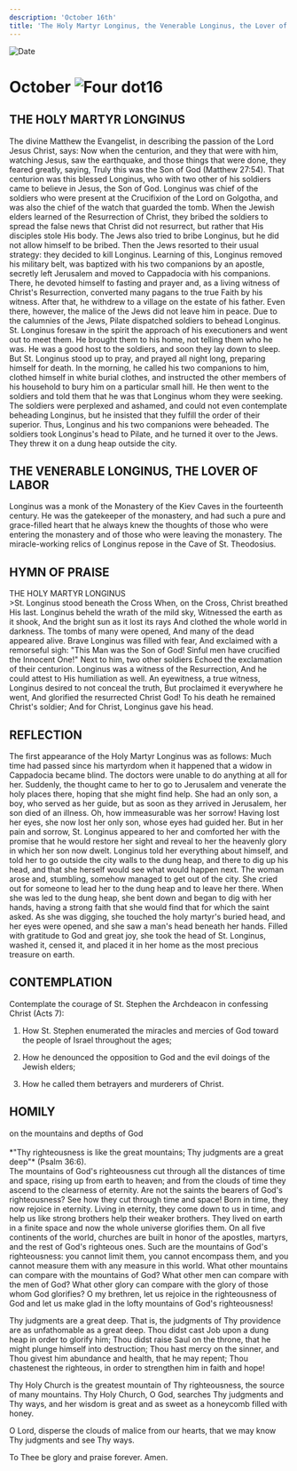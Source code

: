 ```yaml
---
description: 'October 16th'
title: 'The Holy Martyr Longinus, the Venerable Longinus, the Lover of Labor'
---
```


<RunningHead />
<Image src="/title-imprint.png" height={68} width={50} alt="Date" className="title-imprint"/>

# <div id="date">October <Image className="four-dot" src="/four-dot.png" height={15} width={15} alt="Four dot" />16</div>

## THE HOLY MARTYR LONGINUS

The divine Matthew the Evangelist, in describing the passion of the Lord Jesus Christ, says: Now when the centurion, and they that were with him, watching Jesus, saw the earthquake, and those things that were done, they feared greatly, saying, Truly this was the Son of God (Matthew 27:54). That centurion was this blessed Longinus, who with two other of his soldiers came to believe in Jesus, the Son of God. Longinus was chief of the soldiers who were present at the Crucifixion of the Lord on Golgotha, and was also the chief of the watch that guarded the tomb. When the Jewish elders learned of the Resurrection of Christ, they bribed the soldiers to spread the false news that Christ did not resurrect, but rather that His disciples stole His body. The Jews also tried to bribe Longinus, but he did not allow himself to be bribed. Then the Jews resorted to their usual strategy: they decided to kill Longinus. Learning of this, Longinus removed his military belt, was baptized with his two companions by an apostle, secretly left Jerusalem and moved to Cappadocia with his companions. There, he devoted himself to fasting and prayer and, as a living witness of Christ's Resurrection, converted many pagans to the true Faith by his witness. After that, he withdrew to a village on the estate of his father. Even there, however, the malice of the Jews did not leave him in peace. Due to the calumnies of the Jews, Pilate dispatched soldiers to behead Longinus. St. Longinus foresaw in the spirit the approach of his executioners and went out to meet them. He brought them to his home, not telling them who he was. He was a good host to the soldiers, and soon they lay down to sleep. But St. Longinus stood up to pray, and prayed all night long, preparing himself for death. In the morning, he called his two companions to him, clothed himself in white burial clothes, and instructed the other members of his household to bury him on a particular small hill. He then went to the soldiers and told them that he was that Longinus whom they were seeking. The soldiers were perplexed and ashamed, and could not even contemplate beheading Longinus, but he insisted that they fulfill the order of their superior. Thus, Longinus and his two companions were beheaded. The soldiers took Longinus's head to Pilate, and he turned it over to the Jews. They threw it on a dung heap outside the city.

## THE VENERABLE LONGINUS, THE LOVER OF LABOR

Longinus was a monk of the Monastery of the Kiev Caves in the fourteenth century. He was the gatekeeper of the monastery, and had such a pure and grace-filled heart that he always knew the thoughts of those who were entering the monastery and of those who were leaving the monastery. The miracle-working relics of Longinus repose in the Cave of St. Theodosius.


## HYMN OF PRAISE
<div style={{textAlign:'center', color:'crimson', fontWeight:'bold'}}>
THE HOLY MARTYR LONGINUS
</div>
>St. Longinus stood beneath the Cross  
When, on the Cross, Christ breathed His last.  
Longinus beheld the wrath of the mild sky,  
Witnessed the earth as it shook,  
And the bright sun as it lost its rays  
And clothed the whole world in darkness.  
The tombs of many were opened,  
And many of the dead appeared alive.  
Brave Longinus was filled with fear,  
And exclaimed with a remorseful sigh:  
"This Man was the Son of God!  
Sinful men have crucified the Innocent One!"  
Next to him, two other soldiers  
Echoed the exclamation of their centurion.  
Longinus was a witness of the Resurrection,  
And he could attest to His humiliation as well.  
An eyewitness, a true witness,  
Longinus desired to not conceal the truth,  
But proclaimed it everywhere he went,  
And glorified the resurrected Christ God!  
To his death he remained Christ's soldier;  
And for Christ, Longinus gave his head.  


## REFLECTION

The first appearance of the Holy Martyr Longinus was as follows: Much time had passed since his martyrdom when it happened that a widow in Cappadocia became blind. The doctors were unable to do anything at all for her. Suddenly, the thought came to her to go to Jerusalem and venerate the holy places there, hoping that she might find help. She had an only son, a boy, who served as her guide, but as soon as they arrived in Jerusalem, her son died of an illness. Oh, how immeasurable was her sorrow! Having lost her eyes, she now lost her only son, whose eyes had guided her. But in her pain and sorrow, St. Longinus appeared to her and comforted her with the promise that he would restore her sight and reveal to her the heavenly glory in which her son now dwelt. Longinus told her everything about himself, and told her to go outside the city walls to the dung heap, and there to dig up his head, and that she herself would see what would happen next. The woman arose and, stumbling, somehow managed to get out of the city. She cried out for someone to lead her to the dung heap and to leave her there. When she was led to the dung heap, she bent down and began to dig with her hands, having a strong faith that she would find that for which the saint asked. As she was digging, she touched the holy martyr's buried head, and her eyes were opened, and she saw a man's head beneath her hands. Filled with gratitude to God and great joy, she took the head of St. Longinus, washed it, censed it, and placed it in her home as the most precious treasure on earth.
 

## CONTEMPLATION

Contemplate the courage of St. Stephen the Archdeacon in confessing Christ (Acts 7):

1. How St. Stephen enumerated the miracles and mercies of God toward the people of Israel throughout the ages;

2. How he denounced the opposition to God and the evil doings of the Jewish elders;

3. How he called them betrayers and murderers of Christ.


## HOMILY
<div style={{textAlign:'center', color:'crimson', fontWeight:'bold'}}>
on the mountains and depths of God
</div>
<br />
<div style={{textAlign:'right'}}>
*"Thy righteousness is like the great mountains; Thy judgments are a great deep"* (Psalm 36:6).
</div>
The mountains of God's righteousness cut through all the distances of time and space, rising up from earth to heaven; and from the clouds of time they ascend to the clearness of eternity. Are not the saints the bearers of God's righteousness? See how they cut through time and space! Born in time, they now rejoice in eternity. Living in eternity, they come down to us in time, and help us like strong brothers help their weaker brothers. They lived on earth in a finite space and now the whole universe glorifies them. On all five continents of the world, churches are built in honor of the apostles, martyrs, and the rest of God's righteous ones. Such are the mountains of God's righteousness: you cannot limit them, you cannot encompass them, and you cannot measure them with any measure in this world. What other mountains can compare with the mountains of God? What other men can compare with the men of God? What other glory can compare with the glory of those whom God glorifies? O my brethren, let us rejoice in the righteousness of God and let us make glad in the lofty mountains of God's righteousness!

Thy judgments are a great deep. That is, the judgments of Thy providence are as unfathomable as a great deep. Thou didst cast Job upon a dung heap in order to glorify him; Thou didst raise Saul on the throne, that he might plunge himself into destruction; Thou hast mercy on the sinner, and Thou givest him abundance and health, that he may repent; Thou chastenest the righteous, in order to strengthen him in faith and hope!

Thy Holy Church is the greatest mountain of Thy righteousness, the source of many mountains. Thy Holy Church, O God, searches Thy judgments and Thy ways, and her wisdom is great and as sweet as a honeycomb filled with honey.

O Lord, disperse the clouds of malice from our hearts, that we may know Thy judgments and see Thy ways.

To Thee be glory and praise forever. Amen.